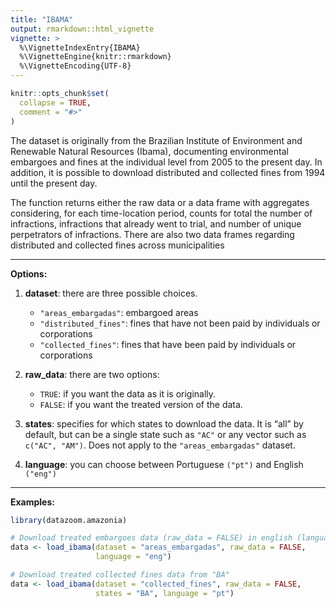 ```yaml
---
title: "IBAMA"
output: rmarkdown::html_vignette
vignette: >
  %\VignetteIndexEntry{IBAMA}
  %\VignetteEngine{knitr::rmarkdown}
  %\VignetteEncoding{UTF-8}
---
```


```r
knitr::opts_chunk$set(
  collapse = TRUE,
  comment = "#>"
)
```

The dataset is originally from the Brazilian Institute of Environment and Renewable  Natural Resources (Ibama), documenting environmental embargoes and fines at the individual level from 2005 to the present day. In addition, it is possible to download distributed and collected fines from 1994 until the present day.

The function returns either the raw data or a data frame with aggregates considering, for each time-location period, counts for total the number of infractions, infractions that already went to trial, and number of unique perpetrators of infractions. There are also two data frames regarding distributed and collected fines across municipalities

***
**Options:**

  1. **dataset**: there are three possible choices.
      * `"areas_embargadas"`: embargoed areas
      * `"distributed_fines"`: fines that have not been paid by individuals or corporations
      * `"collected_fines"`: fines that have been paid by individuals or corporations

  2. **raw_data**: there are two options:
      * `TRUE`: if you want the data as it is originally.
      * `FALSE`: if you want the treated version of the data. 
  
  3. **states**: specifies for which states to download the data. It is "all" by default, but can be a single state such as `"AC"` or any vector such as `c("AC", "AM")`. Does not apply to the `"areas_embargadas"` dataset.

  4. **language**: you can choose between Portuguese `("pt")` and English `("eng")`
  
***

**Examples:**

```r
library(datazoom.amazonia)

# Download treated embargoes data (raw_data = FALSE) in english (language = "eng")
data <- load_ibama(dataset = "areas_embargadas", raw_data = FALSE, 
                   language = "eng")

# Download treated collected fines data from "BA"
data <- load_ibama(dataset = "collected_fines", raw_data = FALSE,
                   states = "BA", language = "pt")

```
